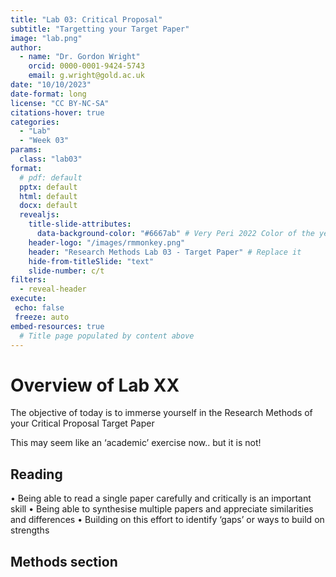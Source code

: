 ```yaml
---
title: "Lab 03: Critical Proposal"
subtitle: "Targetting your Target Paper"
image: "lab.png"
author: 
  - name: "Dr. Gordon Wright"
    orcid: 0000-0001-9424-5743
    email: g.wright@gold.ac.uk
date: "10/10/2023"
date-format: long
license: "CC BY-NC-SA"
citations-hover: true
categories: 
  - "Lab"
  - "Week 03"
params:
  class: "lab03"
format: 
  # pdf: default
  pptx: default
  html: default
  docx: default
  revealjs: 
    title-slide-attributes: 
      data-background-color: "#6667ab" # Very Peri 2022 Color of the year
    header-logo: "/images/rmmonkey.png"
    header: "Research Methods Lab 03 - Target Paper" # Replace it
    hide-from-titleSlide: "text"
    slide-number: c/t
filters:
  - reveal-header
execute:
 echo: false
 freeze: auto
embed-resources: true
  # Title page populated by content above
---
```


# Overview of Lab XX

The objective of today is to immerse yourself in the Research Methods of
your Critical Proposal Target Paper

This may seem like an 'academic' exercise now.. but it is not!

## Reading

• Being able to read a single paper carefully and critically is an
important skill • Being able to synthesise multiple papers and
appreciate similarities and differences • Building on this effort to
identify 'gaps' or ways to build on strengths

## Methods section
